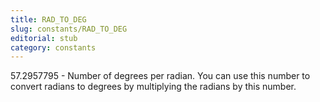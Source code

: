```yaml
---
title: RAD_TO_DEG
slug: constants/RAD_TO_DEG
editorial: stub
category: constants
---
```


<LSLConstant name="RAD_TO_DEG"/>

57.2957795 - Number of degrees per radian. You can use this number to convert radians to degrees by multiplying the radians by this number.
